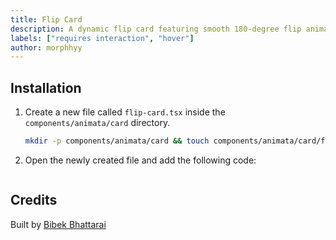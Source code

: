 ```yaml
---
title: Flip Card
description: A dynamic flip card featuring smooth 180-degree flip animations along both the X and Y axes.
labels: ["requires interaction", "hover"]
author: morphhyy
---
```


<ComponentPreview name="card-flip-card--docs" />

## Installation

1. Create a new file called `flip-card.tsx` inside the `components/animata/card` directory.

   ```bash
   mkdir -p components/animata/card && touch components/animata/card/flip-card.tsx
   ```

2. Open the newly created file and add the following code:

```jsx file=<rootDir>/animata/card/flip-card.tsx

```

## Credits

Built by [Bibek Bhattarai](https://github.com/morphhyy)
